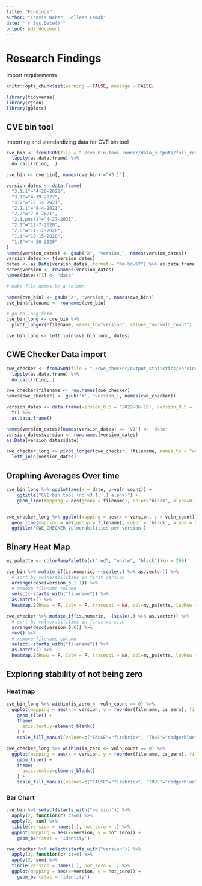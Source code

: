 ```yaml
---
title: "Findings"
author: "Travis Weber, Colleen Lemak"
date: "`r Sys.Date()`"
output: pdf_document
---
```


# Research Findings

Import requirements

```r
knitr::opts_chunk$set(warning = FALSE, message = FALSE) 
```

```r
library(tidyverse)
library(rjson)
library(gplots)
```

## CVE bin tool

Importing and standardizing data for CVE bin tool

```r
cve_bin <- fromJSON(file = "./cve-bin-tool-runner/data_outputs/full_results_1655757361.json") %>% 
  lapply(as.data.frame) %>%
  do.call(rbind, .)

cve_bin <- cve_bin[, names(cve_bin)!="X3.1"]

version_dates <- data.frame(
  "3.1.1"="4-20-2022",
  "3.1"="4-19-2022",
  "3.0"="12-14-2021",
  "2.2.1"="8-4-2021",
  "2.2"="7-8-2021",
  "2.1.post1"="4-27-2021",
  "2.1"="12-7-2020",
  "2.0"="11-12-2020",
  "1.1"="10-15-2020",
  "1.0"="4-30-2020"
)
names(version_dates) <- gsub("X", "version_", names(version_dates))
version_dates <- t(version_dates)
dates <- as.Date(version_dates, format = "%m-%d-%Y") %>% as.data.frame
dates$version <- rownames(version_dates)
names(dates)[1] <- "date"

# make file names be a column

names(cve_bin) <- gsub("X", "version_", names(cve_bin))
cve_bin$filename <- rownames(cve_bin)

# go to long form
cve_bin_long <- cve_bin %>% 
  pivot_longer(!filename, names_to="version", values_to="vuln_count")

cve_bin_long <- left_join(cve_bin_long, dates)
```

## CWE Checker Data import

```r
cwe_checker <- fromJSON(file = "./cwe_checker/output_statistics/version_results/parsed_results.json") %>%
  lapply(as.data.frame) %>%
  do.call(rbind,.)

cwe_checker$filename <- row.names(cwe_checker)
names(cwe_checker) <- gsub('X', 'version_', names(cwe_checker))

version_dates <- data.frame(version_0.6 = '2022-06-10', version_0.5 = '2021-07-05', version_0.4 = '2021-01-07') %>%
  t() %>%
  as.data.frame()

names(version_dates)[names(version_dates) == 'V1'] <- 'date'
version_dates$version <- row.names(version_dates)
as.Date(version_dates$date)

cwe_checker_long <- pivot_longer(cwe_checker, !filename, names_to = "version", values_to = "vuln_count") %>%
  left_join(version_dates)
```

## Graphing Averages Over time

```r
cve_bin_long %>% ggplot(aes(x = date, y=vuln_count)) +
    ggtitle("CVE bin tool (no v3.1, .1 alpha)") +
    geom_line(mapping = aes(group = filename), color="black", alpha=0.1, size=2)


cwe_checker_long %>% ggplot(mapping = aes(x = version, y = vuln_count))+
  geom_line(mapping = aes(group = filename), color = 'black', alpha = 0.1, size = 2)+
  ggtitle('CWE_CHECKER Vulnerabilities per version')
```

## Binary Heat Map

```r
my_palette <- colorRampPalette(c("red", "white", "black"))(n = 299)

cve_bin %>% mutate_if(is.numeric, ~(scale(.) %>% as.vector)) %>%
  # sort by vulnerabilities in first version
  arrange(desc(version_3.1.1)) %>% 
  # remove filename column
  select(-starts_with("filename")) %>% 
  as.matrix() %>% 
  heatmap.2(Rowv = F, Colv = F, tracecol = NA, col=my_palette, labRow = F)

cwe_checker %>% mutate_if(is.numeric, ~(scale(.) %>% as.vector)) %>%
  # sort by vulnerabilities in first version
  arrange(desc(version_0.6)) %>% 
  rev() %>%
  # remove filename column
  select(-starts_with("filename")) %>% 
  as.matrix() %>% 
  heatmap.2(Rowv = F, Colv = F, tracecol = NA, col=my_palette, labRow = F)
```

## Exploring stability of not being zero

### Heat map

```r
cve_bin_long %>% within(is_zero <- vuln_count == 0) %>%
  ggplot(mapping = aes(x = version, y = reorder(filename, is_zero), fill = is_zero)) +
    geom_tile() +
    theme(
      axis.text.y=element_blank()
    ) +
    scale_fill_manual(values=c("FALSE"="firebrick", "TRUE"="dodgerblue"))

cwe_checker_long %>% within(is_zero <- vuln_count == 0) %>%
  ggplot(mapping = aes(x = version, y = reorder(filename, is_zero), fill = is_zero)) +
    geom_tile() +
    theme(
      axis.text.y=element_blank()
    ) +
    scale_fill_manual(values=c("FALSE"="firebrick", "TRUE"="dodgerblue"))
```

### Bar Chart

```r
cve_bin %>% select(starts_with("version")) %>% 
  apply(2, function(c) c!=0) %>%
  apply(2, sum) %>% 
  tibble(version = names(.), not_zero = .) %>%
  ggplot(mapping = aes(x=version, y = not_zero)) +
    geom_bar(stat = 'identity')

cwe_checker %>% select(starts_with("version")) %>% 
  apply(2, function(c) c!=0) %>%
  apply(2, sum) %>% 
  tibble(version = names(.), not_zero = .) %>%
  ggplot(mapping = aes(x=version, y = not_zero)) +
    geom_bar(stat = 'identity')
```

